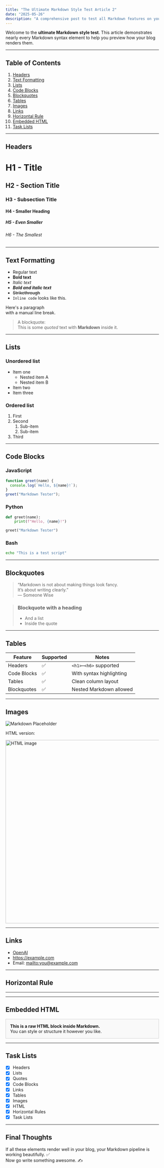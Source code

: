 ```yaml
---
title: "The Ultimate Markdown Style Test Article 2"
date: "2025-05-26"
description: "A comprehensive post to test all Markdown features on your blog."
---
```


Welcome to the **ultimate Markdown style test**. This article demonstrates nearly every Markdown syntax element to help you preview how your blog renders them.

---

## Table of Contents

1. [Headers](#headers)
2. [Text Formatting](#text-formatting)
3. [Lists](#lists)
4. [Code Blocks](#code-blocks)
5. [Blockquotes](#blockquotes)
6. [Tables](#tables)
7. [Images](#images)
8. [Links](#links)
9. [Horizontal Rule](#horizontal-rule)
10. [Embedded HTML](#embedded-html)
11. [Task Lists](#task-lists)

---

## Headers

# H1 - Title  
## H2 - Section Title  
### H3 - Subsection Title  
#### H4 - Smaller Heading  
##### H5 - Even Smaller  
###### H6 - The Smallest  

---

## Text Formatting

- Regular text  
- **Bold text**  
- *Italic text*  
- ***Bold and italic text***  
- ~~Strikethrough~~  
- `Inline code` looks like this.  

Here's a paragraph  
with a manual line break.

> A blockquote:  
> This is some _quoted_ text with **Markdown** inside it.

---

## Lists

### Unordered list

- Item one  
  - Nested item A  
  - Nested item B  
- Item two  
- Item three  

### Ordered list

1. First  
2. Second  
   1. Sub-item  
   2. Sub-item  
3. Third  

---

## Code Blocks

### JavaScript

```js
function greet(name) {
  console.log(`Hello, ${name}!`);
}
greet("Markdown Tester");
```

### Python

```python
def greet(name):
    print(f"Hello, {name}!")

greet("Markdown Tester")
```

### Bash

```bash
echo "This is a test script"
```

---

## Blockquotes

> “Markdown is not about making things look fancy.  
> It’s about writing clearly.”  
> — Someone Wise

> ### Blockquote with a heading  
> - And a list  
> - Inside the quote  

---

## Tables

| Feature       | Supported | Notes                    |
| ------------- | --------- | ------------------------ |
| Headers       | ✅        | `<h1>`–`<h6>` supported   |
| Code Blocks   | ✅        | With syntax highlighting |
| Tables        | ✅        | Clean column layout      |
| Blockquotes   | ✅        | Nested Markdown allowed  |

---

## Images

![Markdown Placeholder](https://placehold.co/600x300.png)

HTML version:

<img src="https://placehold.co/600x300.png" alt="HTML image" width="600" />

---

## Links

- [OpenAI](https://openai.com)  
- <https://example.com>  
- Email: <mailto:you@example.com>  

---

## Horizontal Rule

---

---

## Embedded HTML

<div style="padding: 1em; border: 1px solid #ccc; background: #f9f9f9;">
  <strong>This is a raw HTML block inside Markdown.</strong><br/>
  You can style or structure it however you like.
</div>

---

## Task Lists

- [x] Headers  
- [x] Lists  
- [x] Quotes  
- [x] Code Blocks  
- [x] Links  
- [x] Tables  
- [x] Images  
- [x] HTML  
- [x] Horizontal Rules  
- [x] Task Lists  

---

## Final Thoughts

If all these elements render well in your blog, your Markdown pipeline is working beautifully. ✅  
Now go write something awesome. ✍️  
